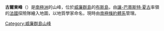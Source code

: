 {{coord|65|5|S|64|0|W|source:GNIS|display=title}}

'''古爾東峰'''（{{lang-en|Gourdon Peak}}）是[[南極洲|南極洲]]的山峰，位於[[威廉群島|威廉群島]]的[[布斯島|布斯島]]，由[[讓-巴蒂斯特·夏古|讓-巴蒂斯特·夏古]]率領的[[法國|法國]]探險隊繪入地圖，以地質學家命名，現時由[[南極條約體系|南極條約體系]]管理。

{{DEFAULTSORT:Gourdon Peak}}
[[Category:威廉群島山峰|Category:威廉群島山峰]]


{{WilhelmArchipelago-geo-stub}}